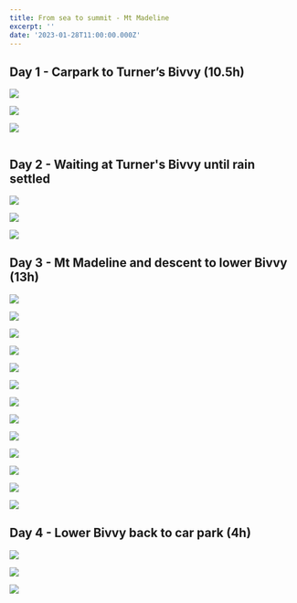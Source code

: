 ```yaml
---
title: From sea to summit - Mt Madeline
excerpt: ''
date: '2023-01-28T11:00:00.000Z'
---
```


## Day 1 - Carpark to Turner’s Bivvy (10.5h)

![](/uploads/2023-01_mt_madeleine/20230126_124220-md.jpg)

![](/uploads/2023-01_mt_madeleine/20230126_141858-md.jpg)

![](/uploads/2023-01_mt_madeleine/20230126_170549-md.jpg)

![]()

## Day 2 - Waiting at Turner's Bivvy until rain settled

![](/uploads/2023-01_mt_madeleine/20230127_164722-md.jpg)

![](/uploads/2023-01_mt_madeleine/IMG_20230127_194830-md.jpg)

![](/uploads/2023-01_mt_madeleine/IMG_20230127_214825-md.jpg)

## Day 3 - Mt Madeline and descent to lower Bivvy (13h)

![](/uploads/2023-01_mt_madeleine/20230128_065538-md.jpg)

![](/uploads/2023-01_mt_madeleine/20230128_074825-md.jpg)

![](/uploads/2023-01_mt_madeleine/20230128_090314-md.jpg)

![](/uploads/2023-01_mt_madeleine/20230128_101356-md.jpg)

![](/uploads/2023-01_mt_madeleine/20230128_101529-md.jpg)

![](/uploads/2023-01_mt_madeleine/20230128_101652-md.jpg)

![](/uploads/2023-01_mt_madeleine/20230128_115530-md.jpg)

![](/uploads/2023-01_mt_madeleine/20230128_132215-md.jpg)

![](/uploads/2023-01_mt_madeleine/IMG_20230128_135956-md.jpg)

![](/uploads/2023-01_mt_madeleine/IMG_20230128_142941-md.jpg)

![](/uploads/2023-01_mt_madeleine/IMG_20230128_144655-md.jpg)

![](/uploads/2023-01_mt_madeleine/20230128_193520-md.jpg)

![](/uploads/2023-01_mt_madeleine/20230128_211220-md.jpg)

## Day 4 - Lower Bivvy back to car park (4h)

![](/uploads/2023-01_mt_madeleine/IMG_20230129_072831-md.jpg)

![](/uploads/2023-01_mt_madeleine/IMG_20230129_080546-md.jpg)

![](/uploads/2023-01_mt_madeleine/IMG_20230129_080834-md.jpg)

